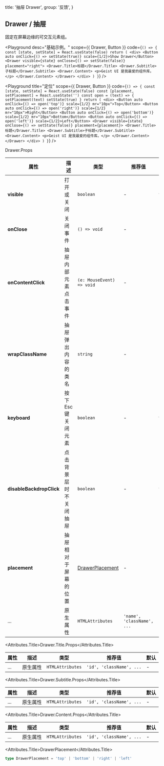 
  title: '抽屉 Drawer',
  group: '反馈',
}

## Drawer / 抽屉

固定在屏幕边缘的可交互元素组。

<Playground
  desc="基础示例。"
  scope={{ Drawer, Button }}
  code={`
() => {
  const [state, setState] = React.useState(false)
  return (
    <div>
      <Button auto onClick={() => setState(true)} scale={1/2}>Show Drawer</Button>
      <Drawer visible={state} onClose={() => setState(false)} placement="right">
        <Drawer.Title>标题</Drawer.Title>
        <Drawer.Subtitle>子标题</Drawer.Subtitle>
        <Drawer.Content>
          <p>Geist UI 是我最爱的组件库。</p>
        </Drawer.Content>
      </Drawer>
    </div>
  )
}
`}
/>

<Playground
  title="定位"
  scope={{ Drawer, Button }}
  code={`
() => {
  const [state, setState] = React.useState(false)
  const [placement, setPlacement] = React.useState('')
  const open = (text) => {
    setPlacement(text)
    setState(true)
  }
  return (
    <div>
      <Button auto onClick={() => open('top')} scale={1/2} mr="10px">Top</Button>
      <Button auto onClick={() => open('right')} scale={1/2} mr="10px">Right</Button>
      <Button auto onClick={() => open('bottom')} scale={1/2} mr="10px">Bottom</Button>
      <Button auto onClick={() => open('left')} scale={1/2}>Left</Button>
      <Drawer visible={state} onClose={() => setState(false)} placement={placement}>
        <Drawer.Title>标题</Drawer.Title>
        <Drawer.Subtitle>子标题</Drawer.Subtitle>
        <Drawer.Content>
          <p>Geist UI 是我最爱的组件库。</p>
        </Drawer.Content>
      </Drawer>
    </div>
  )
}
`}
/>

<Attributes edit="/pages/zh-cn/components/drawer.mdx">
<Attributes.Title>Drawer.Props</Attributes.Title>

| 属性                     | 描述                   | 类型                                | 推荐值                     | 默认    |
| ------------------------ | ---------------------- | ----------------------------------- | -------------------------- | ------- |
| **visible**              | 打开或关闭             | `boolean`                           | -                          | `false` |
| **onClose**              | 关闭事件               | `() => void`                        | -                          | -       |
| **onContentClick**       | 抽屉内部元素点击事件   | `(e: MouseEvent) => void`           | -                          | -       |
| **wrapClassName**        | 抽屉弹出内容的类名     | `string`                            | -                          | -       |
| **keyboard**             | 按下 Esc 键关闭元素    | `boolean`                           | -                          | `true`  |
| **disableBackdropClick** | 点击背景层时不关闭抽屉 | `boolean`                           | -                          | `false` |
| **placement**            | 抽屉相对于屏幕的位置   | [DrawerPlacement](#drawerplacement) | -                          | `right` |
| ...                      | 原生属性               | `HTMLAttributes`                    | `'name', 'className', ...` | -       |

<Attributes.Title>Drawer.Title.Props</Attributes.Title>

| 属性 | 描述     | 类型             | 推荐值                   | 默认 |
| ---- | -------- | ---------------- | ------------------------ | ---- |
| ...  | 原生属性 | `HTMLAttributes` | `'id', 'className', ...` | -    |

<Attributes.Title>Drawer.Subtitle.Props</Attributes.Title>

| 属性 | 描述     | 类型             | 推荐值                   | 默认 |
| ---- | -------- | ---------------- | ------------------------ | ---- |
| ...  | 原生属性 | `HTMLAttributes` | `'id', 'className', ...` | -    |

<Attributes.Title>Drawer.Content.Props</Attributes.Title>

| 属性 | 描述     | 类型             | 推荐值                   | 默认 |
| ---- | -------- | ---------------- | ------------------------ | ---- |
| ...  | 原生属性 | `HTMLAttributes` | `'id', 'className', ...` | -    |

<Attributes.Title>DrawerPlacement</Attributes.Title>

```ts
type DrawerPlacement = 'top' | 'bottom' | 'right' | 'left'
```

</Attributes>


